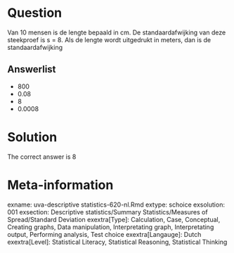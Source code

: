 Question
========

Van 10 mensen is de lengte bepaald in cm. De standaardafwijking van deze steekproef is s = 8. Als de lengte wordt uitgedrukt in meters, dan is de standaardafwijking

Answerlist
----------
* 800
* 0.08
* 8
* 0.0008

Solution
========

The correct answer is  8

Meta-information
================
exname: uva-descriptive statistics-620-nl.Rmd
extype: schoice
exsolution: 001
exsection: Descriptive statistics/Summary Statistics/Measures of Spread/Standard Deviation
exextra[Type]: Calculation, Case, Conceptual, Creating graphs, Data manipulation, Interpretating graph, Interpretating output, Performing analysis, Test choice
exextra[Langauge]: Dutch
exextra[Level]: Statistical Literacy, Statistical Reasoning, Statistical Thinking
